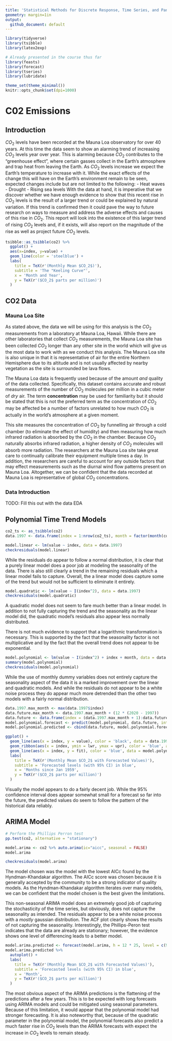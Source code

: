 ```yaml
---
title: 'Statistical Methods for Discrete Response, Time Series, and Panel Data (W271): Lab 2'
geometry: margin=1in
output:
  github_document: default
---
```


```r
library(tidyverse)
library(tsibble)
library(latex2exp)

# Already presented in the course thus far
library(feasts)
library(forecast)
library(tseries)
library(lubridate)

theme_set(theme_minimal())
knitr::opts_chunk$set(dpi=1000)
```

# C02 Emissions

## Introduction

$CO_2$ levels have been recorded at the Mauna Loa observatory for over 40 years. At this time the data seem to show an alarming trend of increasing $CO_2$ levels year over year. This is alarming because $CO_2$ contributes to the "greenhouse effect", where certain gasses collect in the Earth's atmosphere and trap heat from leaving the Earth. As $CO_2$ levels increase we expect the Earth's temperature to increase with it. While the exact effects of the change this will have on the Earth's environment remain to be seen, expected changes include but are not limited to the following:
- Heat waves
- Drought
- Rising sea levels
With the data at hand, it is imperative that we discover whether we have enough evidence to show that this recent rise in $CO_2$ levels is the result of a larger trend or could be explained by natural variation. If this trend is confirmed then it could pave the way to future research on ways to measure and address the adverse effects and causes of this rise in $CO_2$. This report will look into the existence of this larger trend of rising $CO_2$ levels and, if it exists, will also report on the magnitude of the rise as well as project future $CO_2$ levels.

```r
tsibble::as_tsibble(co2) %>%
  ggplot() + 
  aes(x=index, y=value) + 
  geom_line(color = 'steelblue') +
  labs(
    title = TeX(r'(Monthly Mean $CO_2$)'),
    subtitle = 'The "Keeling Curve"',
    x = 'Month and Year',
    y = TeX(r'($CO_2$ parts per million)')
  )
```

## CO2 Data

### Mauna Loa Site

As stated above, the data we will be using for this analysis is the $CO_2$ measurements from a laboratory at Mauna Loa, Hawaii. While there are other laboratories that collect $CO_2$ measurements, the Mauna Loa site has been collected $CO_2$ longer than any other site in the world which will give us the most data to work with as we conduct this analysis. The Mauna Loa site is also unique in that it is representative of air for the entire Northern Hemisphere due to its altitude and is not usually affected by nearby vegetation as the site is surrounded be lava flows.

The Mauna Loa data is frequently used because of the amount *and* quality of the data collected. Specifically, this dataset contains accurate and robust measurements of the number of $CO_2$ molecules per million in a cubic meter of *dry* air. The term **concentration** may be used for familiarity but it should be stated that this is not the preferred term as the concentration of $CO_2$ may be affected be a number of factors unrelated to how much $CO_2$ is actually in the world's atmosphere at a given moment.

This site measures the concentration of $CO_2$ by funnelling air through a cold chamber (to eliminate the effect of humidity) and then measuring how much infrared radiation is absorbed by the $CO_2$ in the chamber. Because $CO_2$ naturally absorbs infrared radiation, a higher density of $CO_2$ molecules will absorb more radiation. The researchers at the Mauna Loa site take great care to continually calibrate their equipment multiple times a day. In addition, the researchers are careful to account for any outside factors that may effect measurements such as the diurnal wind flow patterns present on Mauna Loa. Altogether, we can be confident that the data recorded at Mauna Loa is representative of global $CO_2$ concentrations.

### Data Introduction

TODO: Fill this out with the data EDA

## Polynomial Time Trend Models

```r
co2_ts <- as_tsibble(co2)
data.1997 <- data.frame(index = 1:nrow(co2_ts), month = factor(month(co2_ts$index)), value = co2_ts$value)
```

```r
model.linear <- lm(value ~ index, data = data.1997)
checkresiduals(model.linear)
```

While the residuals do appear to follow a normal distribution, it is clear that a purely linear model does a poor job at modeling the seasonality of the data. There is also still clearly a trend in the remaining residuals which a linear model fails to capture. Overall, the a linear model does capture some of the trend but would not be sufficient to eliminate it entirely.

```r
model.quadratic <- lm(value ~ I(index^2), data = data.1997)
checkresiduals(model.quadratic)
```

A quadratic model does not seem to fare much better than a linear model. In addition to not fully capturing the trend and the seasonality as the linear model did, the quadratic model's residuals also appear less normally distributed.

There is not much evidence to support that a logarithmic transformation is necessary. This is supported by the fact that the seasonality factor is not multiplicative and by the fact that the overall trend does not appear to be exponential.

```r
model.polynomial <- lm(value ~ I(index^2) + index + month, data = data.1997)
summary(model.polynomial)
checkresiduals(model.polynomial)
```

While the use of monthly dummy variables does not entirely capture the seasonality aspect of the data it is a marked improvement over the linear and quadratic models. And while the residuals do not appear to be a white noise process they do appear much more detrended than the other two models with a fairly normal distribution.

```r
data.1997.max_month <- max(data.1997$index)
data.future.max_month <- data.1997.max_month + (12 * (2020 - 1997))
data.future <- data.frame(index = (data.1997.max_month + 1):data.future.max_month, month = factor(rep(1:12)))
model.polynomial.forecast <- predict(model.polynomial, data.future, interval = "confidence", level = 0.99)
model.polynomial.predicted <- cbind(data.future, model.polynomial.forecast)

ggplot() +
  geom_line(aes(x = index, y = value), color = 'black', data = data.1997) +
  geom_ribbon(aes(x = index, ymin = lwr, ymax = upr), color = 'blue', alpha = 0.1, data = model.polynomial.predicted) +
  geom_line(aes(x = index, y = fit), color = 'blue', data = model.polynomial.predicted) +
  labs(
    title = TeX(r'(Monthly Mean $CO_2$ with Forecasted Values)'),
    subtitle = 'Forecasted levels (with 95% CI) in blue',
    x = 'Months since Jan 1959',
    y = TeX(r'($CO_2$ parts per million)')
  )
```

Visually the model appears to do a fairly decent job. While the 95% confidence interval does appear somewhat small for a forecast so far into the future, the predicted values do seem to follow the pattern of the historical data reliably.

## ARIMA Model

```r
# Perform the Phillips Perron test
pp.test(co2, alternative = "stationary")

model.arima <- co2 %>% auto.arima(ic="aicc", seasonal = FALSE)
model.arima

checkresiduals(model.arima)
```

The model chosen was the model with the lowest AICc found by the Hyndman-Khandakar algorithm. The AICc score was chosen because it is generally accepted by the community to be a strong indicator of quality models. As the Hyndman-Khandakar algorithm iterates over many models, we can be confident that the model chosen is the best given the limitations.

This non-seasonal ARIMA model does an extremely good job of capturing the stochasticity of the time series, but obviously, does not capture the seasonality as intended. The residuals appear to be a white noise process with a *mostly* gaussian distribution. The ACF plot clearly shows the results of not capturing the seasonality. Interestingly, the Phillips-Peron test indicates that the data are already are stationary; however, the evidence shows one level of differencing leads to a better model.

```r
model.arima.predicted <- forecast(model.arima, h = 12 * 25, level = c(95))
model.arima.predicted %>%
  autoplot() +
  labs(
    title = TeX(r'(Monthly Mean $CO_2$ with Forecasted Values)'),
    subtitle = 'Forecasted levels (with 95% CI) in blue',
    x = 'Month',
    y = TeX(r'($CO_2$ parts per million)')
  )
```

The most obvious aspect of the ARIMA predictions is the flattening of the predictions after a few years. This is to be expected with long forecasts using ARIMA models and could be mitigated using seasonal parameters. Because of this limitation, it would appear that the polynomial model had stronger forecasting. It is also noteworthy that, because of the quadratic parameter in the polynomial model, the polynomial forecasts also predict a much faster rise in $CO_2$ levels than the ARIMA forecasts with expect the increase in $CO_2$ levels to remain steady.